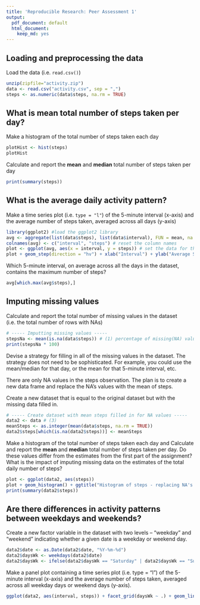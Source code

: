 ```yaml
---
title: 'Reproducible Research: Peer Assessment 1'
output:
  pdf_document: default
  html_document:
    keep_md: yes
---
```



## Loading and preprocessing the data
Load the data (i.e. `read.csv()`)
```r
unzip(zipfile="activity.zip")
data <- read.csv("activity.csv", sep = ",")
steps <- as.numeric(data$steps, na.rm = TRUE)
```
## What is mean total number of steps taken per day?
Make a histogram of the total number of steps taken each day
```r
plotHist <- hist(steps)
plotHist
```
Calculate and report the **mean** and **median** total number of steps taken per day
```r
print(summary(steps))
```
## What is the average daily activity pattern?
Make a time series plot (i.e. `type = "l"`) of the 5-minute interval (x-axis) and the average number of steps taken, averaged across all days (y-axis)
```r
library(ggplot2) #load the ggplot2 library
avg <- aggregate(list(data$steps), list(data$interval), FUN = mean, na.rm = TRUE) #set the mean for each interval in the dataset and assign it to "avg"
colnames(avg) <- c("interval", "steps") # reset the column names
plot <- ggplot(avg, aes(x = interval, y = steps)) # set the data for the plot using ggplot to the variable "plot"
plot + geom_step(direction = "hv") + xlab("Interval") + ylab("Average Steps") + ggtitle("Average Steps at each interval")
```
Which 5-minute interval, on average across all the days in the dataset, contains the maximum number of steps?
```r
avg[which.max(avg$steps),]
```

## Imputing missing values
Calculate and report the total number of missing values in the dataset (i.e. the total number of rows with NAs)
```r
# ----- Imputting missing values -----
stepsNa <- mean(is.na(data$steps)) # (1) percentage of missing(NA) values in the dataset
print(stepsNa * 100)
```
Devise a strategy for filling in all of the missing values in the dataset. The strategy does not need to be sophisticated. For example, you could use the mean/median for that day, or the mean for that 5-minute interval, etc.

There are only NA values in the steps observation. 
The plan is to create a new data frame and replace the NA's values with the mean of steps.

Create a new dataset that is equal to the original dataset but with the missing data filled in.
```r
# ----- Create dataset with mean steps filled in for NA values -----
data2 <- data # (3)
meanSteps <- as.integer(mean(data$steps, na.rm = TRUE))
data2$steps[which(is.na(data2$steps))] <- meanSteps
```
Make a histogram of the total number of steps taken each day and Calculate and report the **mean** and **median** total number of steps taken per day. Do these values differ from the estimates from the first part of the assignment? What is the impact of imputing missing data on the estimates of the total daily number of steps?
```r
plot <- ggplot(data2, aes(steps))
plot + geom_histogram() + ggtitle("Histogram of steps - replacing NA's with mean")
print(summary(data2$steps))
```
## Are there differences in activity patterns between weekdays and weekends?
Create a new factor variable in the dataset with two levels -- "weekday" and "weekend" indicating whether a given date is a weekday or weekend day.
```r
data2$date <- as.Date(data2$date, "%Y-%m-%d")
data2$daysWk <- weekdays(data2$date)
data2$daysWk <- ifelse(data2$daysWk == "Saturday" | data2$daysWk == "Sunday", "Weekend", "Weekday")
```
Make a panel plot containing a time series plot (i.e. type = "l") of the 5-minute interval (x-axis) and the average number of steps taken, averaged across all weekday days or weekend days (y-axis).
```r
ggplot(data2, aes(interval, steps)) + facet_grid(daysWk ~ .) + geom_line()
```
